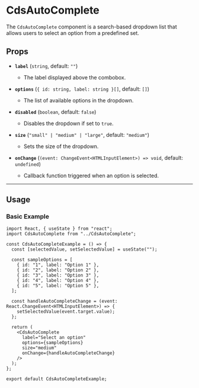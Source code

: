 
<Meta title="CdsAutoComplete" component={CdsAutoComplete} />

# CdsAutoComplete

The `CdsAutoComplete` component is a search-based dropdown list that allows users to select an option from a predefined set.

## Props

- **`label`** (`string`, default: `""`)  
  - The label displayed above the combobox.

- **`options`** (`{ id: string, label: string }[]`, default: `[]`)  
  - The list of available options in the dropdown.

- **`disabled`** (`boolean`, default: `false`)  
  - Disables the dropdown if set to `true`.

- **`size`** (`"small" | "medium" | "large"`, default: `"medium"`)  
  - Sets the size of the dropdown.

- **`onChange`** (`(event: ChangeEvent<HTMLInputElement>) => void`, default: `undefined`)  
  - Callback function triggered when an option is selected.

---

## Usage

### Basic Example

```tsx
import React, { useState } from "react";
import CdsAutoComplete from "../CdsAutoComplete";

const CdsAutoCompleteExample = () => {
  const [selectedValue, setSelectedValue] = useState("");

  const sampleOptions = [
    { id: "1", label: "Option 1" },
    { id: "2", label: "Option 2" },
    { id: "3", label: "Option 3" },
    { id: "4", label: "Option 4" },
    { id: "5", label: "Option 5" },
  ];

  const handleAutoCompleteChange = (event: React.ChangeEvent<HTMLInputElement>) => {
    setSelectedValue(event.target.value);
  };

  return (
    <CdsAutoComplete
      label="Select an option"
      options={sampleOptions}
      size="medium"
      onChange={handleAutoCompleteChange}
    />
  );
};

export default CdsAutoCompleteExample;
